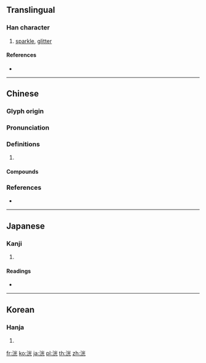 {{character info/new}}
==Translingual==

===Han character===
{{Han char|rn=85|rad=水|as=06|sn=9|four=39111|canj=EFMU|ids=⿰氵光}}

# [[sparkle]], [[glitter]]

====References====
* {{Han ref|kx=0622.150|dkj=17419|dj=1018.130|hdz=31606.050|uh=6D38|ud=27960|bh=ACA9|bd=44201}}

----

==Chinese==
{{zh-forms}}

===Glyph origin===
{{Han etym}}

===Pronunciation===
{{zh-pron
|m=guāng,huǎng
|c=gwong1
|mc=y
|oc=y
|cat=a
}}
{{zh-attn-split}}

===Definitions===
{{zh-hanzi}}

# {{rfdef|zh}}

====Compounds====
{{zh-der|洸洸|洸洋}}

===References===
* {{R:twedu|B02081}}

----

==Japanese==

===Kanji===
{{ja-kanji|grade=|rs=水06}}

# {{defn|lang=ja|sort=水06}}

====Readings====
* {{ja-readings|on=[[こう]] (kō)|kun=[[ほのか]] (honoka)}}

----

==Korean==

===Hanja===
{{ko-hanja|hangeul=광|eumhun=|rv=gwang|mr=kwang|y=kwang}}

# {{defn|lang=ko|sort=水06}}

[[fr:洸]]
[[ko:洸]]
[[ja:洸]]
[[pl:洸]]
[[th:洸]]
[[zh:洸]]
